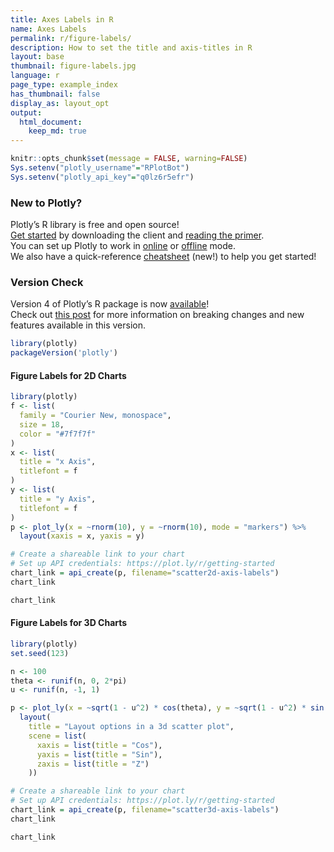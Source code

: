 ```yaml
---
title: Axes Labels in R
name: Axes Labels
permalink: r/figure-labels/
description: How to set the title and axis-titles in R
layout: base
thumbnail: figure-labels.jpg
language: r
page_type: example_index
has_thumbnail: false
display_as: layout_opt
output:
  html_document:
    keep_md: true
---
```


```r
knitr::opts_chunk$set(message = FALSE, warning=FALSE)
Sys.setenv("plotly_username"="RPlotBot")
Sys.setenv("plotly_api_key"="q0lz6r5efr")
```
### New to Plotly?

Plotly's R library is free and open source!<br>
[Get started](https://plot.ly/r/getting-started/) by downloading the client and [reading the primer](https://plot.ly/r/getting-started/).<br>
You can set up Plotly to work in [online](https://plot.ly/r/getting-started/#hosting-graphs-in-your-online-plotly-account) or [offline](https://plot.ly/r/offline/) mode.<br>
We also have a quick-reference [cheatsheet](https://images.plot.ly/plotly-documentation/images/r_cheat_sheet.pdf) (new!) to help you get started!

### Version Check

Version 4 of Plotly's R package is now [available](https://plot.ly/r/getting-started/#installation)!<br>
Check out [this post](http://moderndata.plot.ly/upgrading-to-plotly-4-0-and-above/) for more information on breaking changes and new features available in this version.
```r
library(plotly)
packageVersion('plotly')
```

#### Figure Labels for 2D Charts
```r
library(plotly)
f <- list(
  family = "Courier New, monospace",
  size = 18,
  color = "#7f7f7f"
)
x <- list(
  title = "x Axis",
  titlefont = f
)
y <- list(
  title = "y Axis",
  titlefont = f
)
p <- plot_ly(x = ~rnorm(10), y = ~rnorm(10), mode = "markers") %>%
  layout(xaxis = x, yaxis = y)

# Create a shareable link to your chart
# Set up API credentials: https://plot.ly/r/getting-started
chart_link = api_create(p, filename="scatter2d-axis-labels")
chart_link
```

```r
chart_link
```

#### Figure Labels for 3D Charts

```r
library(plotly)
set.seed(123)

n <- 100
theta <- runif(n, 0, 2*pi)
u <- runif(n, -1, 1)

p <- plot_ly(x = ~sqrt(1 - u^2) * cos(theta), y = ~sqrt(1 - u^2) * sin(theta), z = ~u) %>%
  layout(
    title = "Layout options in a 3d scatter plot",
    scene = list(
      xaxis = list(title = "Cos"),
      yaxis = list(title = "Sin"),
      zaxis = list(title = "Z")
    ))

# Create a shareable link to your chart
# Set up API credentials: https://plot.ly/r/getting-started
chart_link = api_create(p, filename="scatter3d-axis-labels")
chart_link
```

```r
chart_link
```
